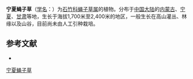 {{Speciesbox
| name = 宁夏蝇子草
| status = 
| status_system = 
| image =
| genus = Silene
| species = ningxiaensis
| authority = C. L. Tang
}}

'''宁夏蝇子草'''（[[学名|学名]]：{{lang|la|''Silene ningxiaensis''}}）为[[石竹科|石竹科]][[蝇子草属|蝇子草属]]的植物。分布于[[中国大陆|中国大陆]]的[[内蒙古|内蒙古]]、[[宁夏|宁夏]]、[[甘肃|甘肃]]等地，生长于海拔1,700米至2,400米的地区，一般生长在高山灌丛、林缘以及山谷，目前尚未由人工引种栽培。

== 参考文献 ==
<div class="references-small">
* {{cite web| url =http://www.bioinfo.cn/db05/KmzwSpecies.php?action=view&id=2057| title =宁夏蝇子草| work =《中国高等植物数据库全库》| publisher =中国科学院微生物研究所| author =昆明植物研究所| accessdate =2009-02-22| deadurl =yes| archiveurl =https://web.archive.org/web/20160305063335/http://www.bioinfo.cn/db05/KmzwSpecies.php?action=view&id=2057| archivedate =2016-03-05}}
</div>
{{Taxonbar|from=Q10945873}}

[[Category:蝇子草属|宁夏蝇子草]]


{{植物小作品}}